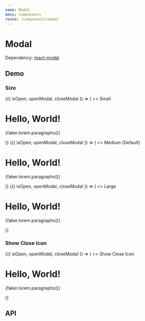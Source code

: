 ```yaml
---
name: Modal
menu: Components
route: /components/modal
---
```




# Modal

Dependency: [react-modal](https://github.com/reactjs/react-modal)

## Demo

### Size

<Playground>
  <Container>
    <ModalDemo>
      {({ isOpen, openModal, closeModal }) => (
        <>
          <Trigger onClick={openModal}>Small</Trigger>
          <Modal size="small" isOpen={isOpen} onRequestClose={closeModal}>
            <h1>Hello, World!</h1>
            <p>{faker.lorem.paragraphs()}</p>
          </Modal>
        </>
      )}
    </ModalDemo>
    <ModalDemo>
      {({ isOpen, openModal, closeModal }) => (
        <>
          <Trigger onClick={openModal}>Medium (Default)</Trigger>
          <Modal size="medium" isOpen={isOpen} onRequestClose={closeModal}>
            <h1>Hello, World!</h1>
            <p>{faker.lorem.paragraphs()}</p>
          </Modal>
        </>
      )}
    </ModalDemo>
    <ModalDemo>
      {({ isOpen, openModal, closeModal }) => (
        <>
          <Trigger onClick={openModal}>Large</Trigger>
          <Modal size="large" isOpen={isOpen} onRequestClose={closeModal}>
            <h1>Hello, World!</h1>
            <p>{faker.lorem.paragraphs()}</p>
          </Modal>
        </>
      )}
    </ModalDemo>
  </Container>
</Playground>

### Show Close Icon

<Playground>
  <ModalDemo>
    {({ isOpen, openModal, closeModal }) => (
      <>
        <Trigger onClick={openModal}>Show Close Icon</Trigger>
        <Modal isCloseIconShown isOpen={isOpen} onRequestClose={closeModal}>
          <h1>Hello, World!</h1>
          <p>{faker.lorem.paragraphs()}</p>
        </Modal>
      </>
    )}
  </ModalDemo>
</Playground>

## API

<Props of={Modal} />
